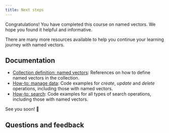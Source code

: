 ```yaml
---
title: Next steps
---
```


Congratulations! You have completed this course on named vectors. We hope you found it helpful and informative.

There are many more resources available to help you continue your learning journey with named vectors.

## Documentation

- [Collection definition: named vectors](/docs/weaviate/config-refs/schema/multi-vector.md): References on how to define named vectors in the collection.
- [How-to: manage data](/docs/weaviate/manage-data/index.md): Code examples for *create*, *update* and *delete* operations, including those with named vectors.
- [How-to: search](/docs/weaviate/search/index.md): Code examples for all types of search operations, including those with named vectors.


<CTASocials />

See you soon! 👋

## Questions and feedback


<DocsFeedback/>
